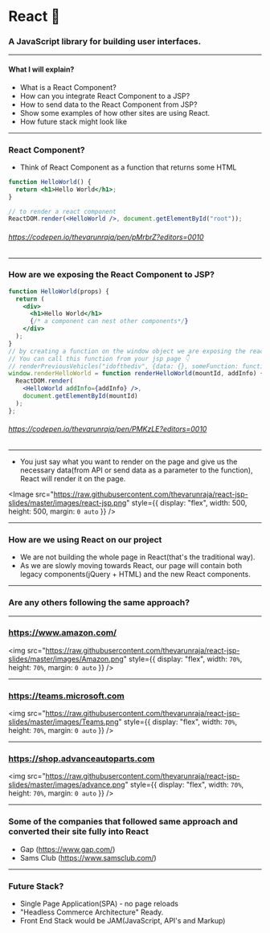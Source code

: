 
# React 🤔

### A JavaScript library for building user interfaces.

---

#### What I will explain?

- What is a React Component?
- How can you integrate React Component to a JSP?
- How to send data to the React Component from JSP?
- Show some examples of how other sites are using React.
- How future stack might look like

---

### React Component?

- Think of React Component as a function that returns some HTML

```jsx
function HelloWorld() {
  return <h1>Hello World</h1>;
}

// to render a react component
ReactDOM.render(<HelloWorld />, document.getElementById("root"));
```

###### https://codepen.io/thevarunraja/pen/pMrbrZ?editors=0010

---

### How are we exposing the React Component to JSP?

```jsx
function HelloWorld(props) {
  return (
    <div>
      <h1>Hello World</h1>
      {/* a component can nest other components*/}
    </div>
  );
}
// by creating a function on the window object we are exposing the react component to JSP
// You can call this function from your jsp page 👇
// renderPreviousVehicles("idofthediv", {data: {}, someFunction: function() {}})
window.renderHelloWorld = function renderHelloWorld(mountId, addInfo) {
  ReactDOM.render(
    <HelloWorld addInfo={addInfo} />,
    document.getElementById(mountId)
  );
};
```

###### https://codepen.io/thevarunraja/pen/PMKzLE?editors=0010

---

- You just say what you want to render on the page and give us the necessary data(from API or send data as a parameter to the function), React will render it on the page.

<Image
  src="https://raw.githubusercontent.com/thevarunraja/react-jsp-slides/master/images/react-jsp.png"
  style={{
    display: "flex",
    width: 500,
    height: 500,
    margin: `0 auto`
  }}
/>

---

### How are we using React on our project

- We are not building the whole page in React(that's the traditional way).
- As we are slowly moving towards React, our page will contain both legacy components(jQuery + HTML) and the new React components.

---

### Are any others following the same approach?

---

### https://www.amazon.com/

<img
  src="https://raw.githubusercontent.com/thevarunraja/react-jsp-slides/master/images/Amazon.png"
  style={{
    display: "flex",
    width: `70%`,
    height: `70%`,
    margin: `0 auto`
  }}
/>

---

### https://teams.microsoft.com

<img
  src="https://raw.githubusercontent.com/thevarunraja/react-jsp-slides/master/images/Teams.png"
  style={{
    display: "flex",
    width: `70%`,
    height: `70%`,
    margin: `0 auto`
  }}
/>

---

### https://shop.advanceautoparts.com

<img
  src="https://raw.githubusercontent.com/thevarunraja/react-jsp-slides/master/images/advance.png"
  style={{
    display: "flex",
    width: `70%`,
    height: `70%`,
    margin: `0 auto`
  }}
/>

---

### Some of the companies that followed same approach and converted their site fully into React

- Gap (https://www.gap.com/)
- Sams Club (https://www.samsclub.com/)

---

### Future Stack?

- Single Page Application(SPA) - no page reloads
- "Headless Commerce Architecture" Ready.
- Front End Stack would be JAM(JavaScript, API's and Markup)
